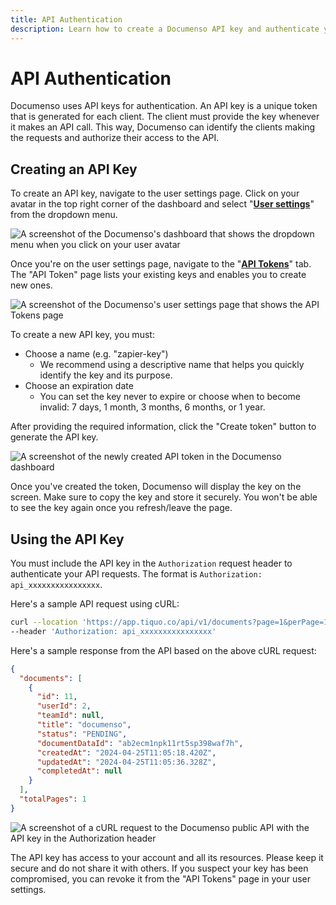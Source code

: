 ```yaml
---
title: API Authentication
description: Learn how to create a Documenso API key and authenticate your API requests.
---
```


# API Authentication

Documenso uses API keys for authentication. An API key is a unique token that is generated for each client. The client must provide the key whenever it makes an API call. This way, Documenso can identify the clients making the requests and authorize their access to the API.

## Creating an API Key

To create an API key, navigate to the user settings page. Click on your avatar in the top right corner of the dashboard and select "**[User settings](https://app.tiquo.co/settings)**" from the dropdown menu.

![A screenshot of the Documenso's dashboard that shows the dropdown menu when you click on your user avatar](/public-api-images/documenso-user-dropdown-menu.webp)

Once you're on the user settings page, navigate to the "**[API Tokens](https://app.tiquo.co/settings/tokens)**" tab. The "API Token" page lists your existing keys and enables you to create new ones.

![A screenshot of the Documenso's user settings page that shows the API Tokens page](/public-api-images/api-tokens-page-documenso.webp)

To create a new API key, you must:

- Choose a name (e.g. "zapier-key")
  - We recommend using a descriptive name that helps you quickly identify the key and its purpose.
- Choose an expiration date
  - You can set the key never to expire or choose when to become invalid: 7 days, 1 month, 3 months, 6 months, or 1 year.

After providing the required information, click the "Create token" button to generate the API key.

![A screenshot of the newly created API token in the Documenso dashboard](/public-api-images/documenso-api-key-blurred.webp)

Once you've created the token, Documenso will display the key on the screen. Make sure to copy the key and store it securely. You won't be able to see the key again once you refresh/leave the page.

## Using the API Key

You must include the API key in the `Authorization` request header to authenticate your API requests. The format is `Authorization: api_xxxxxxxxxxxxxxxx`.

Here's a sample API request using cURL:

```bash
curl --location 'https://app.tiquo.co/api/v1/documents?page=1&perPage=1' \
--header 'Authorization: api_xxxxxxxxxxxxxxxx'
```

Here's a sample response from the API based on the above cURL request:

```json
{
  "documents": [
    {
      "id": 11,
      "userId": 2,
      "teamId": null,
      "title": "documenso",
      "status": "PENDING",
      "documentDataId": "ab2ecm1npk11rt5sp398waf7h",
      "createdAt": "2024-04-25T11:05:18.420Z",
      "updatedAt": "2024-04-25T11:05:36.328Z",
      "completedAt": null
    }
  ],
  "totalPages": 1
}
```

![A screenshot of a cURL request to the Documenso public API with the API key in the Authorization header](/public-api-images/documenso-api-authorization.webp)

The API key has access to your account and all its resources. Please keep it secure and do not share it with others. If you suspect your key has been compromised, you can revoke it from the "API Tokens" page in your user settings.
